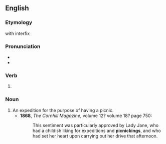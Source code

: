 ==English==

===Etymology===
{{suffix|en|picnic|-ing}} with {{af|en|-k-}} interfix

===Pronunciation===
* {{IPA|en|/ˈpɪknɪkɪŋ/}}
* {{hyphenation|en|pic|nick|ing}}

===Verb===
{{head|en|verb form}}

# {{present participle of|en|picnic|nocat=1}}

===Noun===
{{en-noun}}

# An expedition for the purpose of having a picnic.
#* '''1868''', ''The Cornhill Magazine'', volume 12? volume 18? page 750:<!--Google Books unclear-->
#*: This sentiment was particularly approved by Lady Jane, who had a childish liking for expeditions and '''picnickings''', and who had set her heart upon carrying out her drive that afternoon.